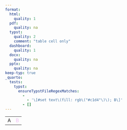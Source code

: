 ```yaml
---
format:
  html:
    quality: 1
  pdf:
    quality: na
  typst:
    quality: 2
    comment: "table cell only"
  dashboard:
    quality: 1
  docx:
    quality: na
  pptx:
    quality: na
keep-typ: true
_quarto:
  tests:
    typst:
      ensureTypstFileRegexMatches:
        -
          - '\[#set text\(fill: rgb\("#c1d4"\)\); B\]'
        - []
---
```


```{=html}
<table>
    <tr><td>A</td><td style="color: #c1d8; opacity: 0.5">B</td></tr>
</table>
```

